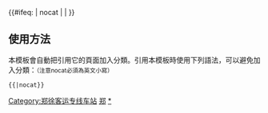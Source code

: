 {{鐵道路線|
| 模板名稱 = 郑徐客运专线
| 名稱 = [[郑徐客运专线]]
| 代表色 = #0033c9
| Logo = [[File:China Railways.svg|17px]]
| 背景顏色 = #FFFFFF
| 車站列表 = [[郑州东站|郑州东]] - [[开封北站|开封北]] - [[兰考南站|兰考南]] - [[民权北站|民权北]] - [[商丘站|商丘]] - [[砀山南站|砀山南]] - [[永城北站|永城北]] - [[萧县北站|萧县北]] - 铜山线路所 - [[徐州东站|徐州东]]
}}
<includeonly>{{#ifeq: {{{1}}} | nocat | <!--空--> | [[Category:郑徐客运专线车站]] }}</includeonly><noinclude>

==使用方法==
本模板會自動把引用它的頁面加入分類。引用本模板時使用下列語法，可以避免加入分類：<small>（注意nocat必須為英文小寫）</small>
 <nowiki>{{</nowiki>{{PAGENAME}}<nowiki>|nocat}}</nowiki>
[[Category:中國鐵路路線模板|郑]]
[[Category:郑徐客运专线车站|*]]
</noinclude>